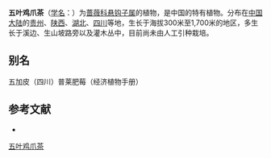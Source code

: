 {{Speciesbox
| name = 五叶鸡爪茶
| status = 
| status_system = 
| image =
| genus = Rubus
| species = playfairianus
| authority = Hemsl. ex Focke
}}

'''五叶鸡爪茶'''（[[学名|学名]]：{{lang|la|''Rubus playfairianus''}}）为[[蔷薇科|蔷薇科]][[悬钩子属|悬钩子属]]的植物，是中国的特有植物。分布在[[中国大陆|中国大陆]]的[[贵州|贵州]]、[[陕西|陕西]]、[[湖北|湖北]]、[[四川|四川]]等地，生长于海拔300米至1,700米的地区，多生长于溪边、生山坡路旁以及灌木丛中，目前尚未由人工引种栽培。

== 别名 ==
五加皮（四川）普莱肥莓（经济植物手册）

== 参考文献 ==
<div class="references-small">
* {{cite web| url =http://www.bioinfo.cn/db05/KmzwSpecies.php?action=view&id=19476| title =五叶鸡爪茶| work =《中国高等植物数据库全库》| publisher =中国科学院微生物研究所| author =昆明植物研究所| accessdate =2009-02-25| deadurl =yes| archiveurl =https://web.archive.org/web/20160305074350/http://www.bioinfo.cn/db05/KmzwSpecies.php?action=view&id=19476| archivedate =2016-03-05}}
</div>
{{Taxonbar|from=Q10881610}}

[[Category:悬钩子属|五叶鸡爪茶]]


{{植物小作品}}